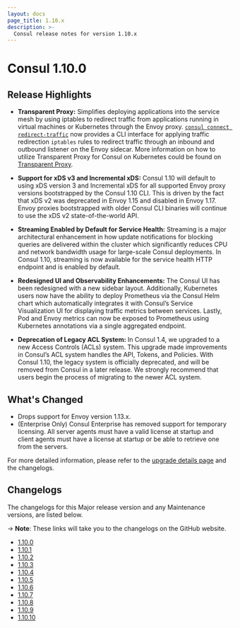 ```yaml
---
layout: docs
page_title: 1.10.x
description: >-
  Consul release notes for version 1.10.x
---
```


# Consul 1.10.0

## Release Highlights

- **Transparent Proxy:** Simplifies deploying applications into the service mesh by using iptables to redirect traffic from applications running in virtual machines or Kubernetes through the Envoy proxy. [`consul connect redirect-traffic`](/commands/connect/redirect-traffic) now provides a CLI interface for applying traffic redirection `iptables` rules to redirect traffic through an inbound and outbound listener on the Envoy sidecar. More information on how to utilize Transparent Proxy for Consul on Kubernetes could be found on [Transparent Proxy](/docs/connect/transparent-proxy).

- **Support for xDS v3 and Incremental xDS:** Consul 1.10 will default to using xDS version 3 and Incremental xDS for all supported Envoy proxy versions bootstrapped by the Consul 1.10 CLI. This is driven by the fact that xDS v2 was deprecated in Envoy 1.15 and disabled in Envoy 1.17. Envoy proxies bootstrapped with older Consul CLI binaries will continue to use the xDS v2 state-of-the-world API.

- **Streaming Enabled by Default for Service Health:** Streaming is a major architectural enhancement in how update notifications for blocking queries are delivered within the cluster which significantly reduces CPU and network bandwidth usage for large-scale Consul deployments. In Consul 1.10, streaming is now available for the service health HTTP endpoint and is enabled by default.

- **Redesigned UI and Observability Enhancements:** The Consul UI has been redesigned with a new sidebar layout. Additionally, Kubernetes users now have the ability to deploy Prometheus via the Consul Helm chart which automatically integrates it with Consul’s Service Visualization UI for displaying traffic metrics between services. Lastly, Pod and Envoy metrics can now be exposed to Prometheus using Kubernetes annotations via a single aggregated endpoint.

- **Deprecation of Legacy ACL System:** In Consul 1.4, we upgraded to a new Access Controls (ACLs) system. This upgrade made improvements in Consul’s ACL system handles the API, Tokens, and Policies. With Consul 1.10, the legacy system is officially deprecated, and will be removed from Consul in a later release. We strongly recommend that users begin the process of migrating to the newer ACL system.

## What's Changed

- Drops support for Envoy version 1.13.x.
- (Enterprise Only) Consul Enterprise has removed support for temporary licensing. All server agents must have a valid license at startup and client agents must have a license at startup or be able to retrieve one from the servers.

For more detailed information, please refer to the [upgrade details page](/docs/upgrading/upgrade-specific#consul-1-10-0) and the changelogs.

## Changelogs

The changelogs for this Major release version and any Maintenance versions, are listed below.

-> **Note**: These links will take you to the changelogs on the GitHub website.

- [1.10.0](https://github.com/hashicorp/consul/releases/tag/v1.10.0)
- [1.10.1](https://github.com/hashicorp/consul/releases/tag/v1.10.1)
- [1.10.2](https://github.com/hashicorp/consul/releases/tag/v1.10.2)
- [1.10.3](https://github.com/hashicorp/consul/releases/tag/v1.10.3)
- [1.10.4](https://github.com/hashicorp/consul/releases/tag/v1.10.4)
- [1.10.5](https://github.com/hashicorp/consul/releases/tag/v1.10.5)
- [1.10.6](https://github.com/hashicorp/consul/releases/tag/v1.10.6)
- [1.10.7](https://github.com/hashicorp/consul/releases/tag/v1.10.7)
- [1.10.8](https://github.com/hashicorp/consul/releases/tag/v1.10.8)
- [1.10.9](https://github.com/hashicorp/consul/releases/tag/v1.10.9)
- [1.10.10](https://github.com/hashicorp/consul/releases/tag/v1.10.10)